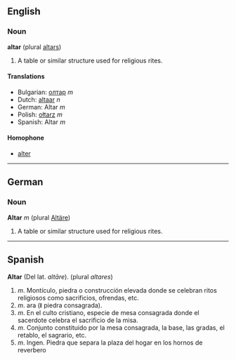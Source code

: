 ==English== 
===Noun===
'''altar''' (plural [[altars]])

# A table or similar structure used for religious rites.

====Translations====

*Bulgarian: [[олтар]] ''m''
*Dutch: [[altaar]] ''n''
*German: Altar ''m''
*Polish: [[ołtarz]] ''m''
*Spanish: Altar ''m''

====Homophone====

*[[alter]]

----
==German==
===Noun===
'''Altar''' ''m'' (plural [[Altäre]])

# A table or similar structure used for religious rites.
----
==Spanish==

'''Altar''' (Del lat. ''altāre''). (plural ''altares'')
# ''m''. Montículo, piedra o construcción elevada donde se celebran ritos religiosos como sacrificios, ofrendas, etc.
# ''m''. ara (ǁ piedra consagrada).
# ''m''. En el culto cristiano, especie de mesa consagrada donde el sacerdote celebra el sacrificio de la misa.
#''m''. Conjunto constituido por la mesa consagrada, la base, las gradas, el retablo, el sagrario, etc.
#''m''. Ingen. Piedra que separa la plaza del hogar en los hornos de reverbero